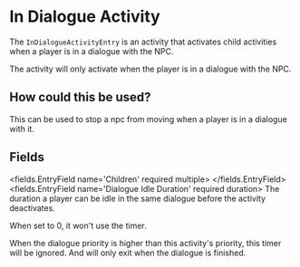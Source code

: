 
# In Dialogue Activity 

The `InDialogueActivityEntry` is an activity that activates child activities when a player is in a dialogue with the NPC.

The activity will only activate when the player is in a dialogue with the NPC.

## How could this be used?
This can be used to stop a npc from moving when a player is in a dialogue with it.


## Fields

<fields.EntryField name='Children' required multiple>
</fields.EntryField>
<fields.EntryField name='Dialogue Idle Duration' required duration>
     The duration a player can be idle in the same dialogue before the activity deactivates.

When set to 0, it won't use the timer.

<Admonition type="info">
When the dialogue priority is higher than this activity's priority, this timer will be ignored.
And will only exit when the dialogue is finished.
</Admonition>
</fields.EntryField>
<fields.EntryField name='Priority Override' optional>
</fields.EntryField>
